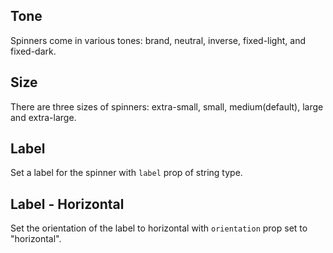 ## Tone

Spinners come in various tones: brand, neutral, inverse, fixed-light, and fixed-dark.

<Canvas of={SpinnerStories.Tone}>
  <Story of={SpinnerStories.Tone} />
</Canvas>

<Canvas of={SpinnerStories.ToneInverseFixedLight}>
  <Story of={SpinnerStories.ToneInverseFixedLight} parameters={{ backgrounds: { default: "custom-blue" } }} />
</Canvas>

## Size

There are three sizes of spinners: extra-small, small, medium(default), large and extra-large.

<Canvas of={SpinnerStories.Size}>
  <Story of={SpinnerStories.Size} />
</Canvas>

## Label

Set a label for the spinner with `label` prop of string type.

<Canvas of={SpinnerStories.Label}>
  <Story of={SpinnerStories.Label} />
</Canvas>

## Label - Horizontal

Set the orientation of the label to horizontal with `orientation` prop set to "horizontal".

<Canvas of={SpinnerStories.LabelHorizontal}>
  <Story of={SpinnerStories.LabelHorizontal} />
</Canvas>
